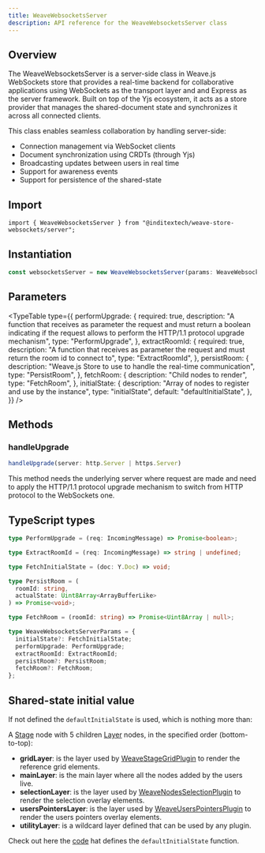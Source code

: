 ```yaml
---
title: WeaveWebsocketsServer
description: API reference for the WeaveWebsocketsServer class
---
```



## Overview

The WeaveWebsocketsServer is a server-side class in Weave.js WebSockets store that
provides a real-time backend for collaborative applications using WebSockets as the transport
layer and and Express as the server framework. Built on top of the Yjs ecosystem,
it acts as a store provider that manages the shared-document state and synchronizes
it across all connected clients.

This class enables seamless collaboration by handling server-side:

- Connection management via WebSocket clients
- Document synchronization using CRDTs (through Yjs)
- Broadcasting updates between users in real time
- Support for awareness events
- Support for persistence of the shared-state

## Import

```shell
import { WeaveWebsocketsServer } from "@inditextech/weave-store-websockets/server";
```

## Instantiation

```ts
const websocketsServer = new WeaveWebsocketsServer(params: WeaveWebsocketsServerParams);
```

## Parameters

<TypeTable
  type={{
    performUpgrade: {
      required: true,
      description:
        "A function that receives as parameter the request and must return a boolean indicating if the request allows to perform the HTTP/1.1 protocol upgrade mechanism",
      type: "PerformUpgrade",
    },
    extractRoomId: {
      required: true,
      description:
        "A function that receives as parameter the request and must return the room id to connect to",
      type: "ExtractRoomId",
    },
    persistRoom: {
      description:
        "Weave.js Store to use to handle the real-time communication",
      type: "PersistRoom",
    },
    fetchRoom: {
      description: "Child nodes to render",
      type: "FetchRoom",
    },
    initialState: {
      description: "Array of nodes to register and use by the instance",
      type: "initialState",
      default: "defaultInitialState",
    },
  }}
/>

## Methods

### handleUpgrade

```ts
handleUpgrade(server: http.Server | https.Server)
```

This method needs the underlying server where request are made and need to apply the
HTTP/1.1 protocol upgrade mechanism to switch from HTTP protocol to the WebSockets one.

## TypeScript types

```ts
type PerformUpgrade = (req: IncomingMessage) => Promise<boolean>;

type ExtractRoomId = (req: IncomingMessage) => string | undefined;

type FetchInitialState = (doc: Y.Doc) => void;

type PersistRoom = (
  roomId: string,
  actualState: Uint8Array<ArrayBufferLike>
) => Promise<void>;

type FetchRoom = (roomId: string) => Promise<Uint8Array | null>;

type WeaveWebsocketsServerParams = {
  initialState?: FetchInitialState;
  performUpgrade: PerformUpgrade;
  extractRoomId: ExtractRoomId;
  persistRoom?: PersistRoom;
  fetchRoom?: FetchRoom;
};
```

## Shared-state initial value

If not defined the `defaultInitialState` is used, which is nothing more than:

<Mermaid
  chart="
flowchart TD;
  Stage --> gridLayer;
  Stage --> mainLayer;
  Stage --> selectionLayer;
  Stage --> usersPointersLayer;
  Stage --> utilityLayer;"
/>

A [Stage](/docs/main/build/nodes/stage) node with 5 children [Layer](/docs/main/build/nodes/layer)
nodes, in the specified order (bottom-to-top):

- **gridLayer**: is the layer used by [WeaveStageGridPlugin](/docs/main/build/plugins/stage-grid)
  to render the reference grid elements.
- **mainLayer**: is the main layer where all the nodes added by the users live.
- **selectionLayer**: is the layer used by [WeaveNodesSelectionPlugin](/docs/main/build/plugins/nodes-selection)
  to render the selection overlay elements.
- **usersPointersLayer**: is the layer used by [WeaveUsersPointersPlugin](/docs/main/build/plugins/users-pointers)
  to render the users pointers overlay elements.
- **utilityLayer**: is a wildcard layer defined that can be used by any plugin.

Check out here the [code](https://github.com/InditexTech/weavejs/blob/main/code/packages/store-websockets/src/server/default-initial-state.ts)
hat defines the `defaultInitialState` function.
